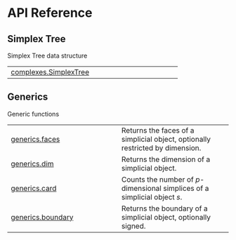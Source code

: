 # API Reference

## Simplex Tree

Simplex Tree data structure

| | |
| --- | --- |
| [complexes.SimplexTree](complexes.SimplexTree.qmd#splex.complexes.SimplexTree) |  |

## Generics

Generic functions

| | |
| --- | --- |
| [generics.faces](generics.faces.qmd#splex.generics.faces) | Returns the faces of a simplicial object, optionally restricted by dimension. |
| [generics.dim](generics.dim.qmd#splex.generics.dim) | Returns the dimension of a simplicial object. |
| [generics.card](generics.card.qmd#splex.generics.card) | Counts the number of _p_-dimensional simplices of a simplicial object _s_.  |
| [generics.boundary](generics.boundary.qmd#splex.generics.boundary) | Returns the boundary of a simplicial object, optionally signed. |